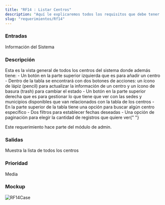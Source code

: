 ```yaml
---
title: "RF14 : Listar Centros"
description: "Aquí le explicaremos todos los requisitos que debe tener para poder usar nuestro software."
slug: "requerimientos/Rf14"
---
```



<h3>Entradas</h3>
Información del Sistema

<h3>Descripción</h3>
Esta es la vista general de todos los centros del sistema donde además tiene: - Un
botón en la parte superior izquierda que es para añadir un centro - Dentro de la
tabla se encontrará con dos botones de acciones: un ícono de lápiz (pencil) para
actualizar la información de un centro y un ícono de basura (trash) para cambiar
el estado - Un botón en la parte superior derecha que es para gestionar lo que tiene
que ver con las sedes y municipios disponibles que van relacionados con la tabla
de los centros - En la parte superior de la tabla tiene una opción para buscar algún
centro específico - Dos filtros para establecer fechas deseadas - Una opción de paginación
para elegir la cantidad de registros que quiere ver{" "}

Este requerimiento hace parte del módulo de admin.

<h3>Salidas</h3>
Muestra la lista de todos los centros

<h3>Prioridad</h3>
Media

<h3>Mockup</h3>
<Image src={RF14Case} alt="RF14Case" width={3148} height={2270} />
